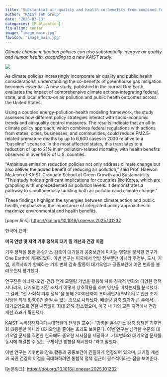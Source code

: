 ```yaml
---
title: "Substantial air quality and health co-benefits from combined federal and subnational climate actions in the United States "
author: "KAIST IAM Group"
date: "2025-03-13"
categories: [Publication]
fig-align: center
image: "image_main.jpg"
favicon: "image_main.jpg"
---
```


*Climate change mitigation policies can also substantially improve air quality and human health, according to a new KAIST study.*

![](image_main.jpg){fig-align="center"}

As climate policies increasingly incorporate air quality and public health considerations, understanding the co-benefits of greenhouse gas mitigation becomes essential. A new study, published in the journal One Earth, evaluates the impact of comprehensive climate actions-integrating federal, state, and local efforts-on air pollution and public health outcomes across the United States.

Using a coupled energy-pollution-health modeling framework, the study assesses how different policy strategies interact with socio-economic trends and air-quality control measures. The results indicate that an all-in climate policy approach, which combines federal regulations with actions from states, cities, businesses, and communities, could reduce PM2.5-related premature deaths by up to 6,600 cases in 2030 relative to a "baseline" scenario. In the most affected states, this translates to a reduction of up to 21% in air pollution-related mortality, with health benefits observed in over 99% of U.S. counties.

"Ambitious emission reduction policies not only address climate change but also deliver the added benefit of reducing air pollution," said Prof. Haewon McJeon of KAIST Graduate School of Green Growth and Sustainability. "This study holds significant implications for countries like Korea, which are grappling with unprecedented air pollution levels. It demonstrates a pathway to simultaneously tackling both air pollution and climate change."  

These findings highlight the synergies between climate action and public health, emphasizing the importance of integrated policy approaches to maximize environmental and health benefits.

\[paper link\]: <https://doi.org/10.1016/j.oneear.2025.101232>

한국어 요약

**미국 연방 및 지역 기후 정책의 대기 질 개선과 건강 이점**

기후 정책을 통한 온실가스 감축이 대기질과 공중보건에 미치는 영향을 분석한 연구가 One Earth에 게재되었다. 이번 연구는 미국에서 연방 정부뿐만 아니라 주정부, 도시, 기업, 지역사회가 함께하는 기후 변화 감축 활동이 대기오염과 공중보건에 어떤 변화를 불러오는지 평가했다.  

연구진은 에너지-오염-건강 연계 모델링 기법을 활용해 사회·경제적 변화와 다양한 정책 시나리오, 대기오염 저감 조치가 어떻게 상호작용을 하며 영향을 미치는지를 분석했다. 그 결과, "전 사회적 기후 정책"을 통해 2030년까지 초미세먼지(PM2.5)로 인한 조기 사망을 최대 6,600건 줄일 수 있는 것으로 나타났다. 배출량 감축 효과가 큰 주에서는 대기오염으로 인한 사망률이 최대 21% 감소했으며, 미국 내 거의 모든 지역에서 건강 개선 효과가 확인됐다.  

KAIST 녹색성장지속가능대학원의 전해원 교수는 "강화된 온실가스 감축 정책은 기후변화 대응뿐만 아니라 대기오염을 줄이는 효과도 보여준다. 이번 연구는 심각한 수준의 대기오염 문제를 직면한 한국에도 중요한 시사점을 제공하고, 기후변화와 대기오염 문제를 동시에 해결할 수 있는 구체적인 방향을 제시한다."라고 말했다.  

이번 연구는 기후변화 감축 활동과 공중보건이 긴밀하게 연결되어 있으며, 대기질 개선과 국민 건강의 이점을 극대화하려면 통합적 정책 접근이 필수적이라는 점을 보여준다.  

\[논문링크\]: <https://doi.org/10.1016/j.oneear.2025.101232>
